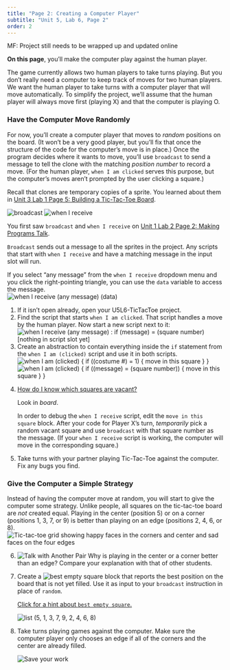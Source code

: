 ```yaml
---
title: "Page 2: Creating a Computer Player"
subtitle: "Unit 5, Lab 6, Page 2"
order: 2
---
```


::: todo
<p>MF: Project still needs to be wrapped up and updated online</p>
:::

::: learn
<p><strong>On this page</strong>, you'll make the computer play against
the human player.</p>
:::

<p>The game currently allows two human players to take turns playing.
But you don't really need a computer to keep track of moves for two
human players. We want the human player to take turns with a computer
player that will move automatically. To simplify the project, we'll
assume that the human player will always move first (playing X) and that
the computer is playing O.</p>

<h3>Have the Computer Move Randomly</h3>

<p>For now, you'll create a computer player that moves to
<em>random</em> positions on the board. (It won't be a very good player,
but you'll fix that once the structure of the code for the computer's
move is in place.) Once the program decides where it wants to move,
you'll use <code>broadcast</code> to send a message to tell the clone
with the matching <var>position number</var> to record a move. (For the
human player, <code>when I am clicked</code> serves this purpose, but
the computer's moves aren't prompted by the user clicking a square.)</p>

::: endnote
Recall that clones are temporary copies of a sprite. You learned about
them in
<a href="/unit-3/lab-1/5-building-tic-tac-toe.html" title="Unit 3 Lab 1 Page 5: Building a Tic-Tac-Toe Board">Unit
3 Lab 1 Page 5: Building a Tic-Tac-Toe Board</a>.
:::

<p><img src="/img/blocks/broadcast.png" title="broadcast" alt="broadcast" class="indent"/>
<img src="/img/blocks/when-i-receive.png" title="when I receive" alt="when I receive" class="indent"/></p>

::: sidenote
You first saw <code>broadcast</code> and <code>when I receive</code> on
<a href="/unit-1/lab-2/2-gossip.html" title="Unit 1 Lab 2 Page 2: Making Programs Talk">Unit
1 Lab 2 Page 2: Making Programs Talk</a>.
:::

<p><code>Broadcast</code> sends out a message to all the sprites in the
project. Any scripts that start with <code>when I receive</code> and
have a matching message in the input slot will run.</p>

<p>If you select "any message" from the <code>when I receive</code>
dropdown menu and you click the right-pointing triangle, you can use the
<code>data</code> variable to access the message.<br />
<img src="/img/blocks/when-i-receive-any-message.png" title="when I receive (any message) (data)" alt="when I receive (any message) (data)" class="indent"/></p>

::: {#first .forYouToDo}
<ol>

<li>If it isn't open already, open your U5L6-TicTacToe project.</li>

<li>Find the script that starts <code>when I am clicked</code>. That
script handles a move by the human player. Now start a new script next
to it:<br />
<img src="/img/5-algorithms/when-receive.png" title="when I receive (any message) : if (message) = (square number) [nothing in script slot yet]" alt="when I receive (any message) : if (message) = (square number) [nothing in script slot yet]" class="indent"/></li>

<li>Create an abstraction to contain everything inside the
<code>if</code> statement from the <code>when I am (clicked)</code>
script and use it in both scripts.<br />
<img src="/img/5-algorithms/when-clicked.png" title="when I am (clicked) {
if ((costume #) = 1) {
move in this square
}
}" alt="when I am (clicked) {
if ((costume #) = 1) {
move in this square
}
}" class="indent"/>   
<img src="/img/5-algorithms/when-receive-move.png" title="when I am (clicked) {
if ((message) = (square number)) {
move in this square
}
}" alt="when I am (clicked) {
if ((message) = (square number)) {
move in this square
}
}" class="indent"/></li>

<li>

::: sidenoteBig
<a href="#hint-how-vacant" data-bs-toggle="collapse" title="How do I know which squares are vacant?">How
do I know which squares are vacant?</a>

::: {#hint-how-vacant .collapse}
<p>Look in <var>board</var>.</p>
:::
:::

In order to debug the <code>when I receive</code> script, edit the
<code>move in this square</code> block. After your code for Player X's
turn, <em>temporarily</em> pick a random vacant square and use
<code>broadcast</code> with that square number as the message. (If your
<code>when I receive</code> script is working, the computer will move in
the corresponding square.)

</li>

<li>Take turns with your partner playing Tic-Tac-Toe against the
computer. Fix any bugs you find.</li>

</ol>
:::

<h3>Give the Computer a Simple Strategy</h3>

<p>Instead of having the computer move at random, you will start to give
the computer some strategy. Unlike people, all squares on the
tic-tac-toe board are <em>not</em> created equal. Playing in the center
(position 5) or on a corner (positions 1, 3, 7, or 9) is better than
playing on an edge (positions 2, 4, 6, or 8).<br />
<img src="/img/5-algorithms/position-ranking.png" title="Tic-tac-toe grid showing happy faces in the corners and center and sad faces on the four edges" alt="Tic-tac-toe grid showing happy faces in the corners and center and sad faces on the four edges" class="indent noshadow"/></p>

::: forYouToDo
<ol start="6">

<li><img src="/img/icons/talk-with-another-pair.png" title="Talk with Another Pair" alt="Talk with Another Pair" class="float-end"/>
Why is playing in the center or a corner better than an edge? Compare
your explanation with that of other students.<br></li>

<li>

Create a
<img src="/img/5-algorithms/best-empty-square.png" title="best empty square" alt="best empty square" class="inline"/>
block that reports the best position on the board that is not yet
filled. Use it as input to your <code>broadcast</code> instruction in
place of <code>random</code>.

::: endnote
<a href="#hint-empty" data-bs-toggle="collapse" title="Click for a hint about best empty square.">Click
for a hint about <code>best empty square</code>.</a>

::: {#hint-empty .collapse}
<img src="/img/5-algorithms/empties.png" title="list (5, 1, 3, 7, 9, 2, 4, 6, 8)" alt="list (5, 1, 3, 7, 9, 2, 4, 6, 8)" class="indent"/>
:::
:::

</li>

<li>Take turns playing games against the computer. Make sure the
computer player only chooses an edge if all of the corners and the
center are already filled.</li>

<img src="/img/icons/save-now.png" title="Save your work" alt="Save your work" class="inline"/>

</ol>
:::
